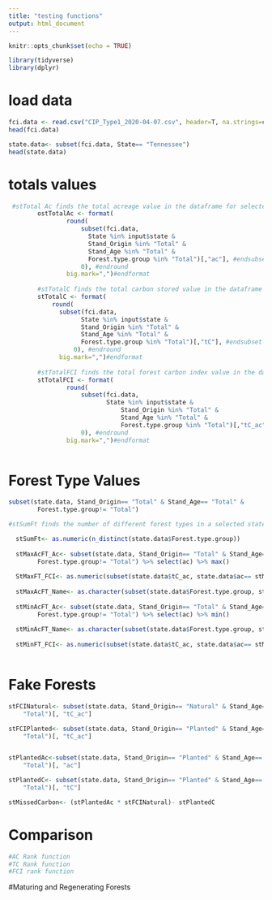 ```yaml
---
title: "testing functions"
output: html_document
---
```


```r
knitr::opts_chunk$set(echo = TRUE)
```

```r
library(tidyverse)
library(dplyr)
```

# load data
```r
fci.data <- read.csv("CIP_Type1_2020-04-07.csv", header=T, na.strings=c("-"))
head(fci.data)

state.data<- subset(fci.data, State== "Tennessee")
head(state.data)
```
# totals values
```r
 #stTotal Ac finds the total acreage value in the dataframe for selected state
        ostTotalAc <- format(
                round(
                    subset(fci.data, 
                      State %in% input$state &
                      Stand_Origin %in% "Total" &
                      Stand_Age %in% "Total" &
                      Forest.type.group %in% "Total")[,"ac"], #endsubset
                    0), #endround 
                big.mark=",")#endformat
          
        #stTotalC finds the total carbon stored value in the dataframe for selected state
        stTotalC <- format(
            round(
              subset(fci.data, 
                    State %in% input$state &
                    Stand_Origin %in% "Total" &
                    Stand_Age %in% "Total" &
                    Forest.type.group %in% "Total")[,"tC"], #endsubset
                  0), #endround 
              big.mark=",")#endformat
        
        #stTotalFCI finds the total forest carbon index value in the dataframe for selected state
        stTotalFCI <- format(
                round(
                    subset(fci.data, 
                           State %in% input$state &
                               Stand_Origin %in% "Total" &
                               Stand_Age %in% "Total" &
                               Forest.type.group %in% "Total")[,"tC_ac"], #endsubset
                    0), #endround 
                big.mark=",")#endformat
            

```

# Forest Type Values
```r
subset(state.data, Stand_Origin== "Total" & Stand_Age== "Total" & 
        Forest.type.group!= "Total")
```

```r
#stSumFt finds the number of different forest types in a selected state

  stSumFt<- as.numeric(n_distinct(state.data$Forest.type.group))
        
  stMaxAcFT_Ac<- subset(state.data, Stand_Origin== "Total" & Stand_Age== "Total" & 
        Forest.type.group!= "Total") %>% select(ac) %>% max()
  
  StMaxFT_FCI<- as.numeric(subset(state.data$tC_ac, state.data$ac== stMaxAcFT_Ac)[1])
    
  stMaxAcFT_Name<- as.character(subset(state.data$Forest.type.group, state.data$ac== stMaxAcFT_Ac)[1])
    
  stMinAcFT_Ac<- subset(state.data, Stand_Origin== "Total" & Stand_Age== "Total" & 
        Forest.type.group!= "Total") %>% select(ac) %>% min()
    
  stMinAcFT_Name<- as.character(subset(state.data$Forest.type.group, state.data$ac== stMinAcFT_Ac)[1])
    
  stMinFT_FCI<- as.numeric(subset(state.data$tC_ac, state.data$ac== stMinAcFT_Ac)[1])
  
```
# Fake Forests
```r
stFCINatural<- subset(state.data, Stand_Origin== "Natural" & Stand_Age== "Total" & Forest.type.group== 
    "Total")[, "tC_ac"]

stFCIPlanted<- subset(state.data, Stand_Origin== "Planted" & Stand_Age== "Total" & Forest.type.group== 
    "Total")[, "tC_ac"]


stPlantedAc<-subset(state.data, Stand_Origin== "Planted" & Stand_Age== "Total" & Forest.type.group== 
    "Total")[, "ac"]

stPlantedC<- subset(state.data, Stand_Origin== "Planted" & Stand_Age== "Total" & Forest.type.group== 
    "Total")[, "tC"]

stMissedCarbon<- (stPlantedAc * stFCINatural)- stPlantedC
```
# Comparison
```r
#AC Rank function
#TC Rank function
#FCI rank function
```
#Maturing and Regenerating Forests
```r

```
